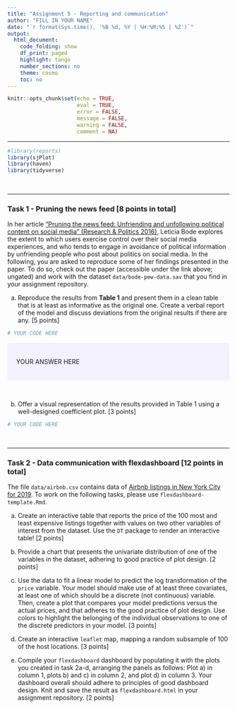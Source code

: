 ```yaml
---
title: "Assignment 5 - Reporting and communication"
author: "FILL IN YOUR NAME"
date: "`r format(Sys.time(), '%B %d, %Y | %H:%M:%S | %Z')`"
output:
  html_document:
    code_folding: show
    df_print: paged
    highlight: tango
    number_sections: no
    theme: cosmo
    toc: no
---
```


<style>
div.answer {background-color:#f3f0ff; border-radius: 5px; padding: 20px;}
</style>

```r
knitr::opts_chunk$set(echo = TRUE,
                      eval = TRUE,
                      error = FALSE,
                      message = FALSE,
                      warning = FALSE,
                      comment = NA)
```

<!-- Do not forget to input your Github username in the YAML configuration up there --> 

***

```r
#library(reports)
library(sjPlot)
library(haven)
library(tidyverse)
```

<br>

***

### Task 1 - Pruning the news feed [8 points in total]

In her article ["Pruning the news feed: Unfriending and unfollowing political content on social media" (Research & Politics 2016)](https://doi.org/10.1177/2053168016661873), Leticia Bode explores the extent to which users exercise control over their social media experiences, and who tends to engage in avoidance of political information by unfriending people who post about politics on social media. In the following, you are asked to reproduce some of her findings presented in the paper. To do so, check out the paper (accessible under the link above; ungated) and work with the dataset `data/bode-pew-data.sav` that you find in your assignment repository.

a) Reproduce the results from **Table 1** and present them in a clean table that is at least as informative as the original one. Create a verbal report of the model and discuss deviations from the original results if there are any. [5 points]

```r
# YOUR CODE HERE
```

<div class = "answer">
YOUR ANSWER HERE
</div>

<br>

b) Offer a visual representation of the results provided in Table 1 using a well-designed coefficient plot. [3 points]

```r
# YOUR CODE HERE
```

<br>

***

### Task 2 - Data communication with flexdashboard [12 points in total]

The file `data/airbnb.csv` contains data of [Airbnb listings in New York City for 2019](http://insideairbnb.com/). To work on the following tasks, please use `flexdashboard-template.Rmd`.

a) Create an interactive table that reports the price of the 100 most and least expensive listings together with values on two other variables of interest from the dataset. Use the `DT` package to render an interactive table! [2 points]

b) Provide a chart that presents the univariate distribution of one of the variables in the dataset, adhering to good practice of plot design. [2 points]

c) Use the data to fit a linear model to predict the log transformation of the `price` variable. Your model should make use of at least three covariates, at least one of which should be a discrete (not continuous) variable. Then, create a plot that compares your model predictions versus the actual prices, and that adheres to the good practice of plot design. Use colors to highlight the belonging of the individual observations to one of the discrete predictors in your model. [3 points]

d) Create an interactive `leaflet` map, mapping a random subsample of 100 of the host locations. [3 points]

e) Compile your `flexdashboard` dashboard by populating it with the plots you created in task 2a-d, arranging the panels as  follows: Plot a) in column 1, plots b) and c) in column 2, and plot d) in column 3. Your dashboard overall should adhere to principles of good dashboard design. Knit and save the result as `flexdashboard.html` in your assignment repository. [2 points]

